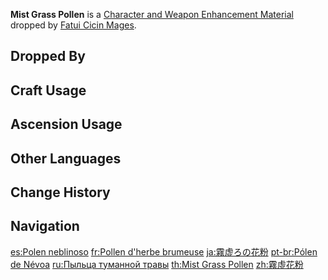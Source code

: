{{Item Infobox
|id           = 112026
|image        = Item Mist Flower Pollen.png
|type         = Character and Weapon Enhancement Materials
|group        = Mist Grasses
|group2       = Elite Enemy Drops
|invCategory  = Character Development Items
|quality      = 2
|description  = Strange spores created by Mist Grass in enclosed spaces. They are the Cicins' favorite food.
|source1      = Dropped by [[Fatui Cicin Mages]]
|source2      = 
}}
'''Mist Grass Pollen''' is a [[Character and Weapon Enhancement Material]] dropped by [[Fatui Cicin Mages]].

==Dropped By==
{{Dropped By}}

==Craft Usage==
{{Craft Usage}}

==Ascension Usage==
{{Ascension Usage}}

==Other Languages==
{{Other Languages
|en      = Mist Grass Pollen
|zhs     = 雾虚花粉
|zhs_rm  = Wù Xū Huāfěn
|zht     = 霧虛花粉
|zht_rm  = Wù Xū Huāfěn
|zh_tl   = Mist Pollen
|ja      = 霧虚ろの花粉
|ja_rm   = Kiri Utsuro no Kafun
|ja_tl   = Mist-Cavity Pollen
|ko      = 안개꽃 가루
|ko_rm   = Angaekkot Garu
|ko_tl   = Mist Flower Pollen
|es      = Polen neblinoso
|es_tl   = Mist Pollen
|fr      = Pollen d'herbe brumeuse
|fr_tl   = Misty Grass Pollen
|ru      = Пыльца туманной травы
|ru_tl   = Mist Grass Pollen
|th      = Mist Grass Pollen
|vi      = Phấn Hoa Hư Vô
|vi_tl   = 
|de      = Nebelgraspollen
|de_tl   = Mist Grass Pollen
|id      = Mist Grass Pollen
|pt      = Pólen de Névoa
|pt_tl   = Mist Pollen
|tr      = Sis Otu Poleni
|tr_tl   = 
|it      = Polline d'erba nebulosa
|it_tl   = 
}}

==Change History==
{{Change History|1.0}}

==Navigation==
{{Development Item Navbox|Character and Weapon Enhancement Materials}}

[[es:Polen neblinoso]]
[[fr:Pollen d'herbe brumeuse]]
[[ja:霧虚ろの花粉]]
[[pt-br:Pólen de Névoa]]
[[ru:Пыльца туманной травы]]
[[th:Mist Grass Pollen]]
[[zh:霧虛花粉]]